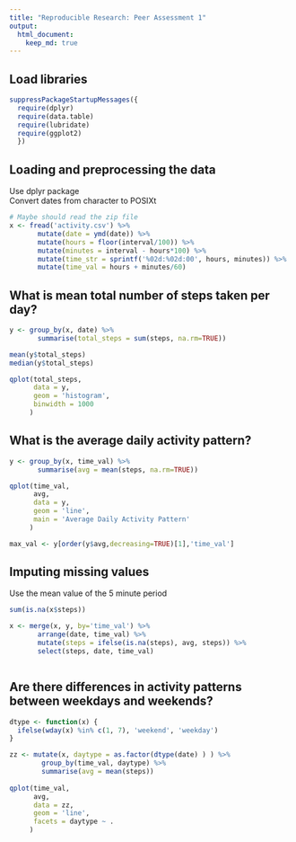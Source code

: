 ```yaml
---
title: "Reproducible Research: Peer Assessment 1"
output: 
  html_document:
    keep_md: true
---
```

## Load libraries
```r
suppressPackageStartupMessages({
  require(dplyr)
  require(data.table)
  require(lubridate)
  require(ggplot2)
  })
```

## Loading and preprocessing the data
Use dplyr package  
Convert dates from character to POSIXt

```r
# Maybe should read the zip file
x <- fread('activity.csv') %>%
       mutate(date = ymd(date)) %>%
       mutate(hours = floor(interval/100)) %>%
       mutate(minutes = interval - hours*100) %>%
       mutate(time_str = sprintf('%02d:%02d:00', hours, minutes)) %>%
       mutate(time_val = hours + minutes/60)
```

## What is mean total number of steps taken per day?

```r
y <- group_by(x, date) %>%
       summarise(total_steps = sum(steps, na.rm=TRUE))

mean(y$total_steps)
median(y$total_steps)

qplot(total_steps,
      data = y,
      geom = 'histogram',
      binwidth = 1000
     )
```

## What is the average daily activity pattern?
```r
y <- group_by(x, time_val) %>%
       summarise(avg = mean(steps, na.rm=TRUE))

qplot(time_val,
      avg,
      data = y,
      geom = 'line',
      main = 'Average Daily Activity Pattern'
     )

max_val <- y[order(y$avg,decreasing=TRUE)[1],'time_val']
```

## Imputing missing values
Use the mean value of the 5 minute period

```r
sum(is.na(x$steps))

x <- merge(x, y, by='time_val') %>%
       arrange(date, time_val) %>%
       mutate(steps = ifelse(is.na(steps), avg, steps)) %>%
       select(steps, date, time_val)
```
```r
```

## Are there differences in activity patterns between weekdays and weekends?
```r
dtype <- function(x) {
  ifelse(wday(x) %in% c(1, 7), 'weekend', 'weekday')
}

zz <- mutate(x, daytype = as.factor(dtype(date) ) ) %>%
        group_by(time_val, daytype) %>%
        summarise(avg = mean(steps))
       
qplot(time_val,
      avg,
      data = zz,
      geom = 'line',
      facets = daytype ~ .
     )
```

